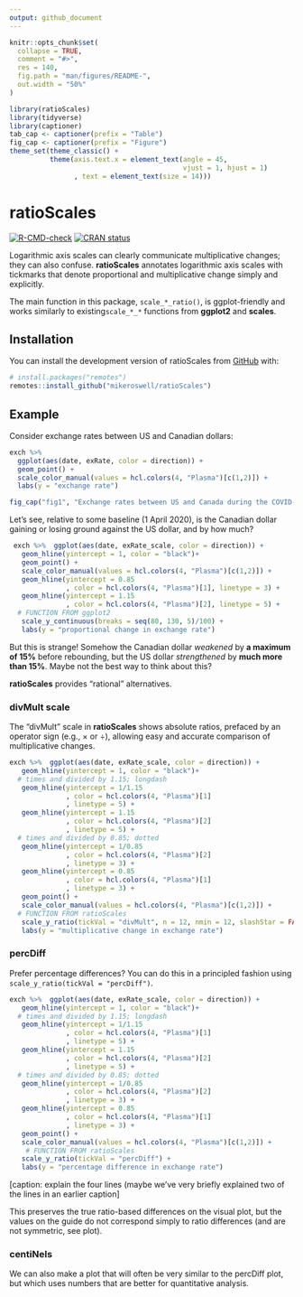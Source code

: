 ```yaml
---
output: github_document
---
```


<!-- README.md is generated from README.Rmd. Please edit that file -->

```r
knitr::opts_chunk$set(
  collapse = TRUE,
  comment = "#>",
  res = 140, 
  fig.path = "man/figures/README-",
  out.width = "50%"
)
```

```r
library(ratioScales)
library(tidyverse)
library(captioner)
tab_cap <- captioner(prefix = "Table")
fig_cap <- captioner(prefix = "Figure")
theme_set(theme_classic() +
          theme(axis.text.x = element_text(angle = 45,
                                           vjust = 1, hjust = 1)
                , text = element_text(size = 14)))

```

# ratioScales

<!-- badges: start -->

[![R-CMD-check](https://github.com/mikeroswell/ratioScales/actions/workflows/R-CMD-check.yaml/badge.svg)](https://github.com/mikeroswell/ratioScales/actions/workflows/R-CMD-check.yaml)
[![CRAN status](https://www.r-pkg.org/badges/version/ratioScales)](https://CRAN.R-project.org/package=ratioScales)
<!-- badges: end -->

Logarithmic axis scales can clearly communicate multiplicative changes; they can 
also confuse. **ratioScales** annotates logarithmic axis scales with tickmarks 
that denote proportional and multiplicative change simply and explicitly.  

The main function in this package, `scale_*_ratio()`, is ggplot-friendly and 
works similarly to existing`scale_*_*` functions from **ggplot2** and 
**scales**. 

## Installation

You can install the development version of ratioScales from 
[GitHub](https://github.com/) with:

``` r
# install.packages("remotes")
remotes::install_github("mikeroswell/ratioScales")
```

## Example

Consider exchange rates between US and Canadian dollars:

```r

exch %>% 
  ggplot(aes(date, exRate, color = direction)) + 
  geom_point() +
  scale_color_manual(values = hcl.colors(4, "Plasma")[c(1,2)]) +
  labs(y = "exchange rate") 
```

```r
fig_cap("fig1", "Exchange rates between US and Canada during the COVID-19 Pandemic")
```

Let's see, relative to some baseline (1 April 2020), is the Canadian dollar
gaining or losing ground against the US dollar, and by how much?

```r

 exch %>%  ggplot(aes(date, exRate_scale, color = direction)) + 
   geom_hline(yintercept = 1, color = "black")+
   geom_point() +
   scale_color_manual(values = hcl.colors(4, "Plasma")[c(1,2)]) +
   geom_hline(yintercept = 0.85
              , color = hcl.colors(4, "Plasma")[1], linetype = 3) +
   geom_hline(yintercept = 1.15
              , color = hcl.colors(4, "Plasma")[2], linetype = 5) +
  # FUNCTION FROM ggplot2
   scale_y_continuous(breaks = seq(80, 130, 5)/100) +
   labs(y = "proportional change in exchange rate") 
```

But this is strange! Somehow the Canadian dollar *weakened* by 
**a maximum of 15%** before rebounding, but the US dollar *strengthened* by 
**much more than 15%**. Maybe not the best way to think about this? 

**ratioScales** provides "rational" alternatives.

### divMult scale

The "divMult" scale in **ratioScales** shows absolute ratios, prefaced by an
operator sign (e.g., × or ÷), allowing easy and accurate comparison of
multiplicative changes.

```r
exch %>%  ggplot(aes(date, exRate_scale, color = direction)) + 
   geom_hline(yintercept = 1, color = "black")+
  # times and divided by 1.15; longdash
   geom_hline(yintercept = 1/1.15
              , color = hcl.colors(4, "Plasma")[1]
              , linetype = 5) +
   geom_hline(yintercept = 1.15
              , color = hcl.colors(4, "Plasma")[2]
              , linetype = 5) +
  # times and divided by 0.85; dotted
   geom_hline(yintercept = 1/0.85
              , color = hcl.colors(4, "Plasma")[2]
              , linetype = 3) +
   geom_hline(yintercept = 0.85
              , color = hcl.colors(4, "Plasma")[1]
              , linetype = 3) +
   geom_point() +
   scale_color_manual(values = hcl.colors(4, "Plasma")[c(1,2)]) +
  # FUNCTION FROM ratioScales
   scale_y_ratio(tickVal = "divMult", n = 12, nmin = 12, slashStar = FALSE) +
   labs(y = "multiplicative change in exchange rate") 
```

### percDiff

Prefer percentage differences? You can do this in a principled fashion using
`scale_y_ratio(tickVal = "percDiff")`.

```r
exch %>%  ggplot(aes(date, exRate_scale, color = direction)) + 
   geom_hline(yintercept = 1, color = "black")+
  # times and divided by 1.15; longdash
   geom_hline(yintercept = 1/1.15
              , color = hcl.colors(4, "Plasma")[1]
              , linetype = 5) +
   geom_hline(yintercept = 1.15
              , color = hcl.colors(4, "Plasma")[2]
              , linetype = 5) +
  # times and divided by 0.85; dotted
   geom_hline(yintercept = 1/0.85
              , color = hcl.colors(4, "Plasma")[2]
              , linetype = 3) +
   geom_hline(yintercept = 0.85
              , color = hcl.colors(4, "Plasma")[1]
              , linetype = 3) +
   geom_point() +
   scale_color_manual(values = hcl.colors(4, "Plasma")[c(1,2)]) +
    # FUNCTION FROM ratioScales
   scale_y_ratio(tickVal = "percDiff") +
   labs(y = "percentage difference in exchange rate") 
```

[caption: explain the four lines (maybe we've very briefly explained two of the lines in an earlier caption]

This preserves the true ratio-based differences on the visual plot, but the values on the guide do not correspond simply to ratio differences (and are not symmetric, see plot).

### centiNels

<metatext>
We can also make a plot that will often be very similar to the percDiff plot, but which uses numbers that are better for quantitative analysis.
</metatext>

<!-- some COMMENTS here to keep track of 
We think we are currently using GitHub Actions to re-render `README.Rmd` every time you push. An example workflow can be found here: <https://github.com/r-lib/actions/tree/v1/examples>.

When you add a new plot, don't forget to commit and push the resulting figure files, so they display on GitHub and CRAN.

Add alt-text (and consider adding short captions as well) to all figures
-->
